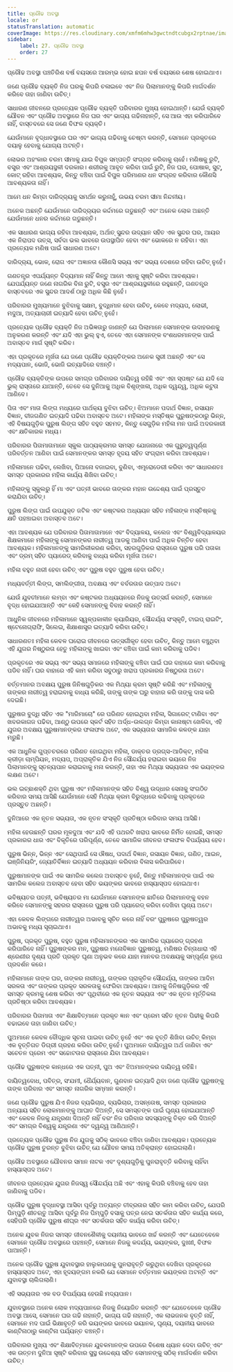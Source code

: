 ```yaml
---
title: ପ୍ରୌଢ ଅବସ୍ଥା
locale: or
statusTranslation: automatic
coverImage: https://res.cloudinary.com/xmfm6mhw3gwctndtcubgx2rptnae/image/upload/v1740337243/small_cover_educacion_fundamental_a051170f1c.webp
sidebar:
    label: 27. ପ୍ରୌଢ ଅବସ୍ଥା
    order: 27
---
```

ପ୍ରୌଢ ଅବସ୍ଥା ପଞ୍ଚତିରିଶ ବର୍ଷ ବୟସରେ ଆରମ୍ଭ ହୋଇ ଛପନ ବର୍ଷ ବୟସରେ ଶେଷ ହୋଇଥାଏ।

ଜଣେ ପ୍ରୌଢ ବ୍ୟକ୍ତି ନିଜ ଘରକୁ କିପରି ଚଳାଇବେ ଏବଂ ନିଜ ପିଲାମାନଙ୍କୁ କିପରି ମାର୍ଗଦର୍ଶନ କରିବେ ତାହା ଜାଣିବା ଉଚିତ୍।

ସାଧାରଣ ଜୀବନରେ ପ୍ରତ୍ୟେକ ପ୍ରୌଢ ବ୍ୟକ୍ତି ପରିବାରର ମୁଖ୍ୟ ହୋଇଥାନ୍ତି। ଯେଉଁ ବ୍ୟକ୍ତି ଯୌବନ ଏବଂ ପ୍ରୌଢ ଅବସ୍ଥାରେ ନିଜ ଘର ଏବଂ ଭାଗ୍ୟ ଗଢିନାହାନ୍ତି, ସେ ଆଉ ଏହା କରିପାରିବେ ନାହିଁ, ବାସ୍ତବରେ ସେ ଜଣେ ବିଫଳ ବ୍ୟକ୍ତି।

ଯେଉଁମାନେ ବୃଦ୍ଧାବସ୍ଥାରେ ଘର ଏବଂ ଭାଗ୍ୟ ଗଢିବାକୁ ଚେଷ୍ଟା କରନ୍ତି, ସେମାନେ ପ୍ରକୃତରେ ଦୟାଳୁ ହେବାକୁ ଯୋଗ୍ୟ ଅଟନ୍ତି।

ଲୋଭର ଅହଂକାର ଚରମ ସୀମାକୁ ଯାଇ ବିପୁଳ ସମ୍ପତ୍ତି ସଂଗ୍ରହ କରିବାକୁ ଚାହେଁ। ମଣିଷକୁ ରୁଟି, ବସ୍ତ୍ର ଏବଂ ଆଶ୍ରୟସ୍ଥଳୀ ଦରକାର। ଶରୀରକୁ ଆବୃତ କରିବା ପାଇଁ ରୁଟି, ନିଜ ଘର, ପୋଷାକ, ସୁଟ୍, କୋଟ୍ ରହିବା ଆବଶ୍ୟକ, କିନ୍ତୁ ବଞ୍ଚିବା ପାଇଁ ବିପୁଳ ପରିମାଣର ଧନ ସଂଗ୍ରହ କରିବାର କୌଣସି ଆବଶ୍ୟକତା ନାହିଁ।

ଆମେ ଧନ କିମ୍ବା ଦାରିଦ୍ର୍ୟକୁ ସମର୍ଥନ କରୁନାହୁଁ, ଉଭୟ ଚରମ ସୀମା ନିନ୍ଦନୀୟ।

ଅନେକ ଅଛନ୍ତି ଯେଉଁମାନେ ଦାରିଦ୍ର୍ୟର କର୍ଦ୍ଦମରେ ଗଡୁଛନ୍ତି ଏବଂ ଅନେକ ଲୋକ ଅଛନ୍ତି ଯେଉଁମାନେ ଧନର କର୍ଦ୍ଦମରେ ଗଡୁଛନ୍ତି।

ଏକ ସାଧାରଣ ଭାଗ୍ୟ ରହିବା ଆବଶ୍ୟକ, ଅର୍ଥାତ୍ ସୁନ୍ଦର ଉଦ୍ୟାନ ସହିତ ଏକ ସୁନ୍ଦର ଘର, ଆୟର ଏକ ନିରାପଦ ଉତ୍ସ, ସର୍ବଦା ଭଲ ଭାବରେ ଉପସ୍ଥାପିତ ହେବା ଏବଂ ଭୋକରେ ନ ରହିବା। ଏହା ପ୍ରତ୍ୟେକ ମଣିଷ ପାଇଁ ସାଧାରଣ ଅଟେ।

ଦାରିଦ୍ର୍ୟ, ଭୋକ, ରୋଗ ଏବଂ ଅଜ୍ଞାନତା କୌଣସି ସଭ୍ୟ ଏବଂ ସଭ୍ୟ ଦେଶରେ ରହିବା ଉଚିତ୍ ନୁହେଁ।

ଗଣତନ୍ତ୍ର ଏପର୍ଯ୍ୟନ୍ତ ବିଦ୍ୟମାନ ନାହିଁ କିନ୍ତୁ ଆମେ ଏହାକୁ ସୃଷ୍ଟି କରିବା ଆବଶ୍ୟକ। ଯେପର୍ଯ୍ୟନ୍ତ ଜଣେ ନାଗରିକ ବିନା ରୁଟି, ବସ୍ତ୍ର ଏବଂ ଆଶ୍ରୟସ୍ଥଳୀରେ ରହୁଛନ୍ତି, ଗଣତନ୍ତ୍ର ବାସ୍ତବରେ ଏକ ସୁନ୍ଦର ଆଦର୍ଶ ଠାରୁ ଅଧିକ କିଛି ନୁହେଁ।

ପରିବାରର ମୁଖ୍ୟମାନେ ବୁଝିବାକୁ ସକ୍ଷମ, ବୁଦ୍ଧିମାନ ହେବା ଉଚିତ୍, କେବେ ମଦ୍ୟପ, ଲୋଭୀ, ମଦୁଆ, ଅତ୍ୟାଚାରୀ ଇତ୍ୟାଦି ହେବା ଉଚିତ୍ ନୁହେଁ।

ପ୍ରତ୍ୟେକ ପ୍ରୌଢ ବ୍ୟକ୍ତି ନିଜ ଅଭିଜ୍ଞତାରୁ ଜାଣନ୍ତି ଯେ ପିଲାମାନେ ସେମାନଙ୍କ ଉଦାହରଣକୁ ଅନୁକରଣ କରନ୍ତି ଏବଂ ଯଦି ଏହା ଭୁଲ୍ ହୁଏ, ତେବେ ଏହା ସେମାନଙ୍କ ବଂଶଧରମାନଙ୍କ ପାଇଁ ଅବାସ୍ତବ ମାର୍ଗ ସୃଷ୍ଟି କରିବ।

ଏହା ପ୍ରକୃତରେ ମୂର୍ଖତା ଯେ ଜଣେ ପ୍ରୌଢ ବ୍ୟକ୍ତିଙ୍କର ଅନେକ ସ୍ତ୍ରୀ ଅଛନ୍ତି ଏବଂ ସେ ମଦ୍ୟପାନ, ଭୋଜି, ଭୋଜି ଇତ୍ୟାଦିରେ ବଞ୍ଚନ୍ତି।

ପ୍ରୌଢ ବ୍ୟକ୍ତିଙ୍କ ଉପରେ ସମଗ୍ର ପରିବାରର ଦାୟିତ୍ୱ ରହିଛି ଏବଂ ଏହା ସ୍ପଷ୍ଟ ଯେ ଯଦି ସେ ଭୁଲ୍ ରାସ୍ତାରେ ଯାଆନ୍ତି, ତେବେ ସେ ଦୁନିଆକୁ ଅଧିକ ବିଶୃଙ୍ଖଳା, ଅଧିକ ଦ୍ୱନ୍ଦ୍ୱ, ଅଧିକ କଟୁତା ଆଣିବେ।

ପିତା ଏବଂ ମାତା ଲିଙ୍ଗ ମଧ୍ୟରେ ପାର୍ଥକ୍ୟ ବୁଝିବା ଉଚିତ୍। ଝିଅମାନେ ପଦାର୍ଥ ବିଜ୍ଞାନ, ରସାୟନ ବିଜ୍ଞାନ, ବୀଜଗଣିତ ଇତ୍ୟାଦି ପଢିବା ଅବାସ୍ତବ ଅଟେ। ମହିଳାଙ୍କ ମସ୍ତିଷ୍କ ପୁରୁଷଙ୍କଠାରୁ ଭିନ୍ନ, ଏହି ବିଷୟଗୁଡ଼ିକ ପୁରୁଷ ଲିଙ୍ଗ ସହିତ ବହୁତ ସହମତ, କିନ୍ତୁ ସେଗୁଡ଼ିକ ମହିଳା ମନ ପାଇଁ ଅଦରକାରୀ ଏବଂ କ୍ଷତିକାରକ ମଧ୍ୟ।

ପରିବାରର ପିତାମାତାମାନେ ସ୍କୁଲ ପାଠ୍ୟକ୍ରମର ସମସ୍ତ ଯୋଜନାରେ ଏକ ଗୁରୁତ୍ୱପୂର୍ଣ୍ଣ ପରିବର୍ତ୍ତନ ଆଣିବା ପାଇଁ ସେମାନଙ୍କର ସମସ୍ତ ହୃଦୟ ସହିତ ସଂଗ୍ରାମ କରିବା ଆବଶ୍ୟକ।

ମହିଳାମାନେ ପଢିବା, ଲେଖିବା, ପିଆନୋ ବଜାଇବା, ବୁଣିବା, ଏମ୍ବ୍ରୋଡେରୀ କରିବା ଏବଂ ସାଧାରଣତଃ ସମସ୍ତ ପ୍ରକାରର ମହିଳା କାର୍ଯ୍ୟ ଶିଖିବା ଉଚିତ୍।

ମହିଳାଙ୍କୁ ସ୍କୁଲରୁ ହିଁ ମା ଏବଂ ପତ୍ନୀ ଭାବରେ ତାଙ୍କର ମହାନ ଉଦ୍ଦେଶ୍ୟ ପାଇଁ ପ୍ରସ୍ତୁତ କରାଯିବା ଉଚିତ୍।

ପୁରୁଷ ଲିଙ୍ଗ ପାଇଁ ଉପଯୁକ୍ତ ଜଟିଳ ଏବଂ କଷ୍ଟକର ଅଧ୍ୟୟନ ସହିତ ମହିଳାଙ୍କ ମସ୍ତିଷ୍କକୁ କ୍ଷତି ପହଞ୍ଚାଇବା ଅବାସ୍ତବ ଅଟେ।

ଏହା ଆବଶ୍ୟକ ଯେ ପରିବାରର ପିତାମାତାମାନେ ଏବଂ ବିଦ୍ୟାଳୟ, କଲେଜ ଏବଂ ବିଶ୍ୱବିଦ୍ୟାଳୟର ଶିକ୍ଷକମାନେ ମହିଳାଙ୍କୁ ସେମାନଙ୍କର ନାରୀତ୍ୱ ଆଡକୁ ଆଣିବା ପାଇଁ ଅଧିକ ଚିନ୍ତିତ ହେବା ଆବଶ୍ୟକ। ମହିଳାମାନଙ୍କୁ ସାମରିକୀକରଣ କରିବା, ସହରଗୁଡ଼ିକର ରାସ୍ତାରେ ପୁରୁଷ ପରି ପତାକା ଏବଂ ଡ୍ରମ୍ ସହିତ ପ୍ୟାରେଡ୍ କରିବାକୁ ବାଧ୍ୟ କରିବା ମୂର୍ଖତା ଅଟେ।

ମହିଳା ବହୁତ ନାରୀ ହେବା ଉଚିତ୍ ଏବଂ ପୁରୁଷ ବହୁତ ପୁରୁଷ ହେବା ଉଚିତ୍।

ମଧ୍ୟବର୍ତ୍ତୀ ଲିଙ୍ଗ, ସମଲିଙ୍ଗୀତା, ଅବକ୍ଷୟ ଏବଂ ବର୍ବରତାର ଉତ୍ପାଦ ଅଟେ।

ଯେଉଁ ଯୁବତୀମାନେ ଲମ୍ବା ଏବଂ କଷ୍ଟକର ଅଧ୍ୟୟନରେ ନିଜକୁ ଉତ୍ସର୍ଗ କରନ୍ତି, ସେମାନେ ବୃଦ୍ଧ ହୋଇଯାଆନ୍ତି ଏବଂ କେହି ସେମାନଙ୍କୁ ବିବାହ କରନ୍ତି ନାହିଁ।

ଆଧୁନିକ ଜୀବନରେ ମହିଳାମାନେ ସ୍ୱଳ୍ପକାଳୀନ କ୍ୟାରିୟର, ସୌନ୍ଦର୍ଯ୍ୟ ସଂସ୍କୃତି, ଟାଇପ୍ ରାଇଟିଂ, ଷ୍ଟେନୋଗ୍ରାଫି, ସିଲେଇ, ଶିକ୍ଷାଶାସ୍ତ୍ର ଇତ୍ୟାଦି କରିବା ଉଚିତ୍।

ସାଧାରଣତଃ ମହିଳା କେବଳ ଘରୋଇ ଜୀବନରେ ଉତ୍ସର୍ଗୀକୃତ ହେବା ଉଚିତ୍, କିନ୍ତୁ ଆମେ ବଞ୍ଚୁଥିବା ଏହି ଯୁଗର ନିଷ୍ଠୁରତା ହେତୁ ମହିଳାଙ୍କୁ ଖାଇବା ଏବଂ ବଞ୍ଚିବା ପାଇଁ କାମ କରିବାକୁ ପଡିବ।

ପ୍ରକୃତରେ ଏକ ସଭ୍ୟ ଏବଂ ସଭ୍ୟ ସମାଜରେ ମହିଳାଙ୍କୁ ବଞ୍ଚିବା ପାଇଁ ଘର ବାହାରେ କାମ କରିବାକୁ ପଡିବ ନାହିଁ। ଘର ବାହାରେ ଏହି କାମ କରିବା ସବୁଠାରୁ ଖରାପ ପ୍ରକାରର ନିଷ୍ଠୁରତା ଅଟେ।

ବର୍ତ୍ତମାନର ଅବକ୍ଷୟ ପୁରୁଷ ଜିନିଷଗୁଡ଼ିକର ଏକ ମିଥ୍ୟା କ୍ରମ ସୃଷ୍ଟି କରିଛି ଏବଂ ମହିଳାଙ୍କୁ ତାଙ୍କର ନାରୀତ୍ୱ ହରାଇବାକୁ ବାଧ୍ୟ କରିଛି, ତାଙ୍କୁ ତାଙ୍କ ଘରୁ ବାହାର କରି ତାଙ୍କୁ ଦାସ କରି ଦେଇଛି।

ପୁରୁଷର ବୁଦ୍ଧି ସହିତ ଏକ "ମାରିମାଚୋ" ରେ ପରିଣତ ହୋଇଥିବା ମହିଳା, ସିଗାରେଟ୍ ଟାଣିବା ଏବଂ ଖବରକାଗଜ ପଢିବା, ଆଣ୍ଠୁ ଉପରେ ସ୍କର୍ଟ ସହିତ ଅର୍ଦ୍ଧ-ଉଲଗ୍ନ କିମ୍ବା କାନାଷ୍ଟା ଖେଳିବା, ଏହି ଯୁଗର ଅବକ୍ଷୟ ପୁରୁଷମାନଙ୍କର ଫଳାଫଳ ଅଟେ, ଏକ ସଭ୍ୟତାର ସାମାଜିକ କଳଙ୍କ ଯାହା ମରୁଛି।

ଏକ ଆଧୁନିକ ଗୁପ୍ତଚରରେ ପରିଣତ ହୋଇଥିବା ମହିଳା, ଡାକ୍ତର ଡ୍ରଗ୍ସ-ଆଡିକ୍ଟ, ମହିଳା କ୍ରୀଡ଼ା ଚାମ୍ପିୟନ, ମଦ୍ୟପ, ଅପ୍ରାକୃତିକ ଯିଏ ନିଜ ସୌନ୍ଦର୍ଯ୍ୟ ହରାଇବା ଭୟରେ ନିଜ ପିଲାମାନଙ୍କୁ ସ୍ତନ୍ୟପାନ କରାଇବାକୁ ମନା କରନ୍ତି, ତାହା ଏକ ମିଥ୍ୟା ସଭ୍ୟତାର ଏକ ଭୟଙ୍କର ଲକ୍ଷଣ ଅଟେ।

ଭଲ ଇଚ୍ଛାଶକ୍ତି ଥିବା ପୁରୁଷ ଏବଂ ମହିଳାମାନଙ୍କ ସହିତ ବିଶ୍ୱ ଉଦ୍ଧାର ସେନାକୁ ସଂଗଠିତ କରିବାର ସମୟ ଆସିଛି ଯେଉଁମାନେ ସେହି ମିଥ୍ୟା କ୍ରମ ବିରୁଦ୍ଧରେ ଲଢିବାକୁ ପ୍ରକୃତରେ ପ୍ରସ୍ତୁତ ଅଛନ୍ତି।

ଦୁନିଆରେ ଏକ ନୂତନ ସଭ୍ୟତା, ଏକ ନୂତନ ସଂସ୍କୃତି ପ୍ରତିଷ୍ଠା କରିବାର ସମୟ ଆସିଛି।

ମହିଳା ହେଉଛନ୍ତି ଘରର ମୂଳଦୁଆ ଏବଂ ଯଦି ଏହି ପଥରଟି ଖରାପ ଭାବରେ ନିର୍ମିତ ହୋଇଛି, ସମସ୍ତ ପ୍ରକାରର ଧାର ଏବଂ ବିକୃତିରେ ପରିପୂର୍ଣ୍ଣ, ତେବେ ସାମାଜିକ ଜୀବନର ଫଳାଫଳ ବିପର୍ଯ୍ୟୟ ହେବ।

ପୁରୁଷ ଭିନ୍ନ, ଭିନ୍ନ ଏବଂ ସେଥିପାଇଁ ସେ ଔଷଧ, ପଦାର୍ଥ ବିଜ୍ଞାନ, ରସାୟନ ବିଜ୍ଞାନ, ଗଣିତ, ଆଇନ, ଇଞ୍ଜିନିୟରିଂ, ଜ୍ୟୋତିର୍ବିଜ୍ଞାନ ଇତ୍ୟାଦି ଅଧ୍ୟୟନ କରିବାର ବିଳାସ କରିପାରିବେ।

ପୁରୁଷମାନଙ୍କ ପାଇଁ ଏକ ସାମରିକ କଲେଜ ଅବାସ୍ତବ ନୁହେଁ, କିନ୍ତୁ ମହିଳାମାନଙ୍କ ପାଇଁ ଏକ ସାମରିକ କଲେଜ ଅବାସ୍ତବ ହେବା ସହିତ ଭୟଙ୍କର ଭାବରେ ହାସ୍ୟାସ୍ପଦ ହୋଇଥାଏ।

ଭବିଷ୍ୟତର ପତ୍ନୀ, ଭବିଷ୍ୟତର ମା ଯେଉଁମାନେ ସେମାନଙ୍କ ଛାତିରେ ପିଲାମାନଙ୍କୁ ବହନ କରିବେ ସେମାନଙ୍କୁ ସହରର ରାସ୍ତାରେ ପୁରୁଷ ପରି ପ୍ୟାରେଡ୍ କରିବା ଦେଖିବା ଘୃଣ୍ୟ ଅଟେ।

ଏହା କେବଳ ଲିଙ୍ଗରେ ନାରୀତ୍ୱର ଅଭାବକୁ ସୂଚିତ କରେ ନାହିଁ ବରଂ ପୁରୁଷରେ ପୁରୁଷତ୍ୱର ଅଭାବକୁ ମଧ୍ୟ ସୂଚାଇଥାଏ।

ପୁରୁଷ, ପ୍ରକୃତ ପୁରୁଷ, ବହୁତ ପୁରୁଷ ମହିଳାମାନଙ୍କର ଏକ ସାମରିକ ପ୍ୟାରେଡ୍ ଗ୍ରହଣ କରିପାରିବେ ନାହିଁ। ପୁରୁଷଙ୍କର ମନ, ପୁରୁଷର ମନୋବିଜ୍ଞାନ ପୁରୁଷତ୍ୱ, ମଣିଷର ଚିନ୍ତାଧାରା ଏହି ଶ୍ରେଣୀର ଦୃଶ୍ୟ ପ୍ରତି ପ୍ରକୃତ ଘୃଣା ଅନୁଭବ କରେ ଯାହା ମାନବର ଅବକ୍ଷୟକୁ ସମ୍ପୂର୍ଣ୍ଣ ରୂପେ ପ୍ରଦର୍ଶନ କରେ।

ମହିଳାମାନେ ତାଙ୍କ ଘର, ତାଙ୍କର ନାରୀତ୍ୱ, ତାଙ୍କର ପ୍ରାକୃତିକ ସୌନ୍ଦର୍ଯ୍ୟ, ତାଙ୍କର ଆଦିମ ସରଳତା ଏବଂ ତାଙ୍କର ପ୍ରକୃତ ସରଳତାକୁ ଫେରିବା ଆବଶ୍ୟକ। ଆମକୁ ଜିନିଷଗୁଡ଼ିକର ଏହି ସମସ୍ତ କ୍ରମକୁ ଶେଷ କରିବା ଏବଂ ପୃଥିବୀରେ ଏକ ନୂତନ ସଭ୍ୟତା ଏବଂ ଏକ ନୂତନ ମୂର୍ତ୍ତିକଳା ପ୍ରତିଷ୍ଠା କରିବା ଆବଶ୍ୟକ।

ପରିବାରର ପିତାମାତା ଏବଂ ଶିକ୍ଷାବିତ୍‌ମାନେ ପ୍ରକୃତ ଜ୍ଞାନ ଏବଂ ପ୍ରେମ ସହିତ ନୂତନ ପିଢୀକୁ କିପରି ବଢାଇବେ ତାହା ଜାଣିବା ଉଚିତ୍।

ପୁଅମାନେ କେବଳ ବୌଦ୍ଧିକ ସୂଚନା ପାଇବା ଉଚିତ୍ ନୁହେଁ ଏବଂ ଏକ ବୃତ୍ତି ଶିଖିବା ଉଚିତ୍ କିମ୍ବା ଏକ ବୃତ୍ତିଗତ ଡିଗ୍ରୀ ଗ୍ରହଣ କରିବା ଉଚିତ୍ ନୁହେଁ। ପୁଅମାନେ ଦାୟିତ୍ୱର ଅର୍ଥ ଜାଣିବା ଏବଂ ସଚେତନ ପ୍ରେମ ଏବଂ ସଚ୍ଚୋଟତାର ରାସ୍ତାରେ ଯିବା ଆବଶ୍ୟକ।

ପ୍ରୌଢ ପୁରୁଷଙ୍କ କାନ୍ଧରେ ଏକ ପତ୍ନୀ, ପୁଅ ଏବଂ ଝିଅମାନଙ୍କର ଦାୟିତ୍ୱ ରହିଛି।

ଦାୟିତ୍ୱବୋଧ, ପବିତ୍ର, ସଂଯମୀ, ଧୈର୍ଯ୍ୟବାନ, ଗୁଣବାନ ଇତ୍ୟାଦି ଥିବା ଜଣେ ପ୍ରୌଢ ପୁରୁଷଙ୍କୁ ତାଙ୍କ ପରିବାର ଏବଂ ସମସ୍ତ ନାଗରିକ ସମ୍ମାନ କରନ୍ତି।

ଜଣେ ପ୍ରୌଢ ପୁରୁଷ ଯିଏ ନିଜର ବ୍ୟଭିଚାର, ବ୍ୟଭିଚାର, ଅସନ୍ତୋଷ, ସମସ୍ତ ପ୍ରକାରର ଅନ୍ୟାୟ ସହିତ ଲୋକମାନଙ୍କୁ ଆଘାତ ଦିଅନ୍ତି, ସେ ସମସ୍ତଙ୍କ ପାଇଁ ଘୃଣ୍ୟ ହୋଇଯାଆନ୍ତି ଏବଂ କେବଳ ନିଜକୁ ଯନ୍ତ୍ରଣା ଦିଅନ୍ତି ନାହିଁ ବରଂ ନିଜ ପରିବାର ସଦସ୍ୟଙ୍କୁ ତିକ୍ତ କରି ଦିଅନ୍ତି ଏବଂ ସମଗ୍ର ବିଶ୍ୱକୁ ଯନ୍ତ୍ରଣା ଏବଂ ଦ୍ୱନ୍ଦ୍ୱ ଆଣିଥାନ୍ତି।

ପ୍ରତ୍ୟେକ ପ୍ରୌଢ ପୁରୁଷ ନିଜ ଯୁଗକୁ ସଠିକ୍ ଭାବରେ ବଞ୍ଚିବା ଜାଣିବା ଆବଶ୍ୟକ। ପ୍ରତ୍ୟେକ ପ୍ରୌଢ ପୁରୁଷ ତୁରନ୍ତ ବୁଝିବା ଉଚିତ୍ ଯେ ଯୌବନ ସମୟ ଅତିକ୍ରାନ୍ତ ହୋଇଗଲାଣି।

ପ୍ରୌଢ ଅବସ୍ଥାରେ ଯୌବନର ସମାନ ନାଟକ ଏବଂ ଦୃଶ୍ୟଗୁଡ଼ିକୁ ପୁନରାବୃତ୍ତି କରିବାକୁ ଚାହିଁବା ହାସ୍ୟାସ୍ପଦ ଅଟେ।

ଜୀବନର ପ୍ରତ୍ୟେକ ଯୁଗର ନିଜସ୍ୱ ସୌନ୍ଦର୍ଯ୍ୟ ଅଛି ଏବଂ ଏହାକୁ କିପରି ବଞ୍ଚିବାକୁ ହେବ ତାହା ଜାଣିବାକୁ ପଡିବ।

ପ୍ରୌଢ ପୁରୁଷ ବୃଦ୍ଧାବସ୍ଥା ଆସିବା ପୂର୍ବରୁ ଅତ୍ୟନ୍ତ ତୀବ୍ରତାର ସହିତ କାମ କରିବା ଉଚିତ୍, ଯେପରି ପିମ୍ପୁଡ଼ି ଶୀତଋତୁ ଆସିବା ପୂର୍ବରୁ ନିଜ ପିମ୍ପୁଡ଼ି ବସାକୁ ପତ୍ର ନେଇ ସତର୍କତାର ସହିତ କାର୍ଯ୍ୟ କରେ, ସେହିପରି ପ୍ରୌଢ ପୁରୁଷ ଶୀଘ୍ର ଏବଂ ସତର୍କତାର ସହିତ କାର୍ଯ୍ୟ କରିବା ଉଚିତ୍।

ଅନେକ ଯୁବକ ନିଜର ସମସ୍ତ ଜୀବନଶୈଳୀକୁ ଦୟନୀୟ ଭାବରେ ଖର୍ଚ୍ଚ କରନ୍ତି ଏବଂ ଯେତେବେଳେ ସେମାନେ ପ୍ରୌଢ ଅବସ୍ଥାରେ ପହଞ୍ଚନ୍ତି, ସେମାନେ ନିଜକୁ କଦର୍ଯ୍ୟ, ଭୟଙ୍କର, ଦୁଃଖୀ, ବିଫଳ ପାଆନ୍ତି।

ଅନେକ ପ୍ରୌଢ ପୁରୁଷ ଯୁବାବସ୍ଥାର ହାଲୁକାପଣକୁ ପୁନରାବୃତ୍ତି କରୁଥିବା ଦେଖିବା ପ୍ରକୃତରେ ହାସ୍ୟାସ୍ପଦ ଅଟେ, ଏହା ହୃଦୟଙ୍ଗମ ନକରି ଯେ ସେମାନେ ବର୍ତ୍ତମାନ ଭୟଙ୍କର ଅଟନ୍ତି ଏବଂ ଯୁବାବସ୍ଥା ଚାଲିଗଲାଣି।

ଏହି ସଭ୍ୟତାର ଏକ ବଡ ବିପର୍ଯ୍ୟୟ ହେଉଛି ମଦ୍ୟପାନ।

ଯୁବାବସ୍ଥାରେ ଅନେକ ଲୋକ ମଦ୍ୟପାନରେ ନିଜକୁ ନିୟୋଜିତ କରନ୍ତି ଏବଂ ଯେତେବେଳେ ପ୍ରୌଢ ଅବସ୍ଥା ଆସେ, ସେମାନେ ଘର ଗଢି ନାହାନ୍ତି, ଭାଗ୍ୟ ଗଢି ନାହାନ୍ତି, ଏକ ଲାଭଜନକ ବୃତ୍ତି ନାହିଁ, ସେମାନେ ମଦ ପାଇଁ ଭିକ୍ଷାବୃତ୍ତି କରି ଭୟଙ୍କର ଭାବରେ ଭୟାନକ, ଘୃଣ୍ୟ, ଦୟନୀୟ ଭାବରେ କାଣ୍ଟିନାଠାରୁ କାଣ୍ଟିନା ପର୍ଯ୍ୟନ୍ତ ବଞ୍ଚନ୍ତି।

ପରିବାରର ମୁଖ୍ୟ ଏବଂ ଶିକ୍ଷାବିତ୍‌ମାନେ ଯୁବକମାନଙ୍କ ଉପରେ ବିଶେଷ ଧ୍ୟାନ ଦେବା ଉଚିତ୍ ଏବଂ ଏକ ଉତ୍ତମ ଦୁନିଆ ସୃଷ୍ଟି କରିବାର ସୁସ୍ଥ ଉଦ୍ଦେଶ୍ୟ ସହିତ ସେମାନଙ୍କୁ ସଠିକ୍ ମାର୍ଗଦର୍ଶନ କରିବା ଉଚିତ୍।

